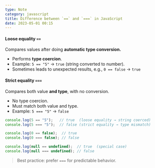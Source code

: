 ```yaml
---
type: Note
category: javascript
title: Difference between `==` and `===` in JavaScript
date: 2023-05-01 00:15
---
```


#### Loose equality `==`
Compares values after doing **automatic type conversion.**
*   Performs **type coercion**.
*   Example: `5 == "5"` → `true` (string converted to number).
*   Sometimes leads to unexpected results, e.g., `0 == false` → `true`
#### Strict equality `===`
Compares both value **and type**, with no conversion.
*   No type coercion.
*   Must match both value and type.
*   Example: `5 === "5"` → `false`

```javascript
console.log(5 == "5");   // true  (loose equality → string coerced)
console.log(5 === "5");  // false (strict equality → type mismatch)

console.log(0 == false);  // true
console.log(0 === false); // false

console.log(null == undefined);  // true  (special case)
console.log(null === undefined); // false
```

> Best practice: prefer `===` for predictable behavior.